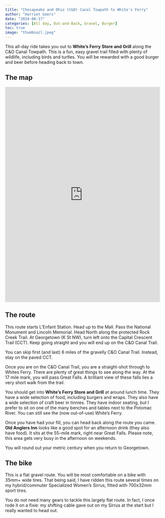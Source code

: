 ```yaml
---
title: "Chesapeake and Ohio (C&O) Canal Towpath to White's Ferry"
author: "Harriet Goers"
date: "2024-08-17"
categories: [All day, Out-and-Back, Gravel, Burger]
toc: true
image: "thumbnail.jpeg"
---
```


This all-day ride takes you out to **White's Ferry Store and Grill** along the C&O Canal Towpath. This is a fun, easy gravel trail filled with plenty of wildlife, including birds and turtles. You will be rewarded with a good burger and beer before heading back to town. 

## The map

<iframe src="https://ridewithgps.com/embeds?type=route&id=48468273&sampleGraph=true" style="width: 1px; min-width: 100%; height: 700px; border: none;" scrolling="no"></iframe>

## The route

This route starts L'Enfant Station. Head up to the Mall. Pass the National Monument and Lincoln Memorial. Head North along the protected Rock Creek Trail. At Georgetown (K St NW), turn left onto the Capital Crescent Trail (CCT). Keep going straight and you will end up on the C&O Canal Trail. 

::: {.callout-tip}
You can skip first (and last) 6 miles of the gravelly C&O Canal Trail. Instead, stay on the paved CCT.   
:::

Once you are on the C&O Canal Trail, you are a straight-shot through to Whites Ferry. There are plenty of great things to see along the way. At the 17 mile mark, you will pass Great Falls. A brilliant view of these falls lies a very short walk from the trail. 

You should get into **White's Ferry Store and Grill** at around lunch time. They have a wide selection of food, including burgers and wraps. They also have a wide selection of craft beer in tinnies. They have indoor seating, but I prefer to sit on one of the many benches and tables next to the Potomac River. You can still see the (now out-of-use) White's Ferry. 

Once you have had your fill, you can head back along the route you came. **Old Anglers Inn** looks like a good spot for an afternoon drink (they also have food). It sits at the 55-mile mark, right near Great Falls. Please note, this area gets very busy in the afternoon on weekends.  

You will round out your metric century when you return to Georgetown. 

## The bike

This is a flat gravel route. You will be most comfortable on a bike with 35mm+ wide tires. That being said, I have ridden this route several times on my hybrid/commuter Specialized Women's Sirrus, fitted with 700x32mm sport tires. 

You do not need many gears to tackle this largely flat route. In fact, I once rode it on a fixie: my shifting cable gave out on my Sirrus at the start but I really wanted to head out.  



